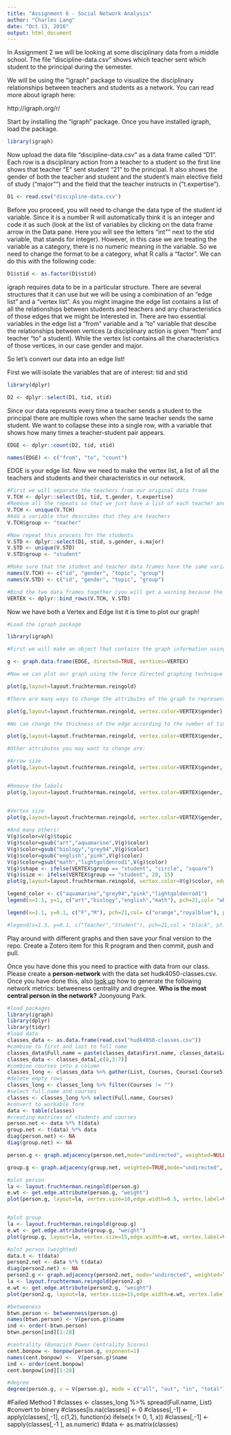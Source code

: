 ```yaml
---
title: "Assignment 6 - Social Network Analysis"
author: "Charles Lang"
date: "Oct 13, 2016"
output: html_document
---
```


In Assignment 2 we will be looking at some disciplinary data from a middle school. The file "discipline-data.csv" shows which teacher sent which student to the principal during the semester.

We will be using the "igraph" package to visualize the disciplinary relationships between teachers and students as a network. You can read more about igraph here:

http://igraph.org/r/

Start by installing the "igraph" package. Once you have installed igraph, load the package.
```r
library(igraph)
```
Now upload the data file "discipline-data.csv" as a data frame called "D1". Each row is a disciplinary action from a teacher to a student so the first line shows that teacher "E" sent student "21" to the principal. It also shows the gender of both the teacher and student and the student's main elective field of study ("major"") and the field that the teacher instructs in ("t.expertise").
```r
D1 <- read.csv("discipline-data.csv")
```
Before you proceed, you will need to change the data type of the student id variable. Since it is a number R will automatically think it is an integer and code it as such (look at the list of variables by clicking on the data frame arrow in the Data pane. Here you will see the letters "int"" next to the stid variable, that stands for integer). However, in this case we are treating the variable as a category, there is no numeric meaning in the variable. So we need to change the format to be a category, what R calls a "factor". We can do this with the following code:

```r
D1$stid <- as.factor(D1$stid)
```

igraph requires data to be in a particular structure. There are several structures that it can use but we will be using a combination of an "edge list" and a "vertex list". As you might imagine the edge list contains a list of all the relationships between students and teachers and any characteristics of those edges that we might be interested in. There are two essential variables in the edge list a "from" variable and a "to" variable that descibe the relationships between vertices (a disciplinary action is given "from" and teacher "to" a student). While the vertex list contains all the characteristics of those vertices, in our case gender and major.

So let's convert our data into an edge list!

First we will isolate the variables that are of interest: tid and stid

```r
library(dplyr)

D2 <- dplyr::select(D1, tid, stid)
```

Since our data represnts every time a teacher sends a student to the principal there are multiple rows when the same teacher sends the same student. We want to collapse these into a single row, with a variable that shows how many times a teacher-student pair appears.

```r

EDGE <- dplyr::count(D2, tid, stid)

names(EDGE) <- c("from", "to", "count")

```

EDGE is your edge list. Now we need to make the vertex list, a list of all the teachers and students and their characteristics in our network.

```r

#First we will separate the teachers from our original data frame
V.TCH <- dplyr::select(D1, tid, t.gender, t.expertise)
#Remove all the repeats so that we just have a list of each teacher and their characteristics
V.TCH <- unique(V.TCH)
#Add a variable that describes that they are teachers
V.TCH$group <- "teacher"

#Now repeat this process for the students
V.STD <- dplyr::select(D1, stid, s.gender, s.major)
V.STD <- unique(V.STD)
V.STD$group <- "student"

#Make sure that the student and teacher data frames have the same variables names
names(V.TCH) <- c("id", "gender", "topic", "group")
names(V.STD) <- c("id", "gender", "topic", "group")

#Bind the two data frames together (you will get a warning because the teacher data frame has 5 types of id (A,B,C,D,E) and the student has 25 (1-30), this isn't a problem)
VERTEX <- dplyr::bind_rows(V.TCH, V.STD)

```

Now we have both a Vertex and Edge list it is time to plot our graph!

```r
#Load the igraph package

library(igraph)

#First we will make an object that contains the graph information using our two dataframes EDGE and VERTEX. Notice that we have made "directed = TRUE" - our graph is directed since discipline is being given from a teacher to a student.

g <- graph.data.frame(EDGE, directed=TRUE, vertices=VERTEX)

#Now we can plot our graph using the force directed graphing technique - our old friend Fruchertman-Reingold!

plot(g,layout=layout.fruchterman.reingold)

#There are many ways to change the attributes of the graph to represent different characteristics of the newtork. For example, we can color the nodes according to gender.

plot(g,layout=layout.fruchterman.reingold, vertex.color=VERTEX$gender)

#We can change the thickness of the edge according to the number of times a particular teacher has sent a particular student to the principal.

plot(g,layout=layout.fruchterman.reingold, vertex.color=VERTEX$gender, edge.width=EDGE$count)

#Other attributes you may want to change are:

#Arrow size
plot(g,layout=layout.fruchterman.reingold, vertex.color=VERTEX$gender, edge.width=EDGE$count, edge.arrow.size=0.3)


#Remove the labels
plot(g,layout=layout.fruchterman.reingold, vertex.color=VERTEX$gender, edge.width=EDGE$count, edge.arrow.size=0.3,vertex.label=NA)


#Vertex size
plot(g,layout=layout.fruchterman.reingold, vertex.color=VERTEX$gender, edge.width=EDGE$count,edge.arrow.size=0.3,vertex.label=NA,vertex.size=20)
  
#And many others!
V(g)$color=V(g)$topic
V(g)$color=gsub("art","aquamarine",V(g)$color)
V(g)$color=gsub("biology","grey94",V(g)$color)
V(g)$color=gsub("english","pink",V(g)$color)
V(g)$color=gsub("math","lightgoldenrod1",V(g)$color)
V(g)$shape <- ifelse(VERTEX$group == "student", "circle", "square")
V(g)$size <- ifelse(VERTEX$group == "student", 20, 15)
plot(g,layout=layout.fruchterman.reingold, vertex.color=V(g)$color, edge.width=EDGE$count,edge.lty=6,edge.arrow.size=0.3, vertex.size=V(g)$size, vertex.label.color="grey", vertex.frame.color=VERTEX$gender,vertex.shape=V(g)$shape, frame=F, main = "Network Plot of Teachers and Students", margin = 0.01)

legend_color <- c("aquamarine","grey94","pink","lightgoldenrod1")
legend(x=1.1, y=1, c("art","biology","english","math"), pch=21,col= "white", pt.bg = legend_color, pt.cex=2, cex=.8, bty="n", ncol=1)

legend(x=1.1, y=0.1, c("F","M"), pch=21,col= c("orange","royalblue"), pt.cex=2,cex=.8, bty="n", ncol=1)

#legend(x=1.5, y=0.1, c("Teacher","Student"), pch=21,col = "black", pt.cex=2,cex=.8, bty="n", ncol=1)
```

Play around with different graphs and then save your final version to the repo. Create a Zotero item for this R program and then commit, push and pull.

Once you have done this you need to practice with data from our class. Please create a **person-network** with the data set hudk4050-classes.csv. Once you have done this, also [look up](http://igraph.org/r/) how to generate the following network metrics: betweeness centrality and dregree. **Who is the most central person in the network?** Joonyoung Park.
```r
#load packages
library(igraph)
library(dplyr)
library(tidyr)
#load data
classes_data <- as.data.frame(read.csv("hudk4050-classes.csv"))
#combine to first and last to full name
classes_data$Full.name = paste(classes_data$First.name, classes_data$Last.name, sep=" ")
classes_data <- classes_data[,c(8,3:7)]
#combine courses into a column
classes_long <- classes_data %>% gather(List, Courses, Course1:Course5)
#delete empty rows
classes_long <- classes_long %>% filter(Courses != "")
#select full.name and courses
classes <- classes_long %>% select(Full.name, Courses)
#convert to workable form
data <- table(classes)
#creating matrices of students and courses
person.net <- data %*% t(data)
group.net <- t(data) %*% data
diag(person.net) <- NA
diag(group.net) <- NA

person.g <- graph.adjacency(person.net,mode="undirected", weighted=NULL, diag=FALSE)

group.g <- graph.adjacency(group.net, weighted=TRUE,mode="undirected", diag=FALSE)

#plot person
la <- layout.fruchterman.reingold(person.g)
e.wt <- get.edge.attribute(person.g, "weight")
plot(person.g, layout=la, vertex.size=10,edge.width=0.5, vertex.label=V(person.g)$name)


#plot group
la <- layout.fruchterman.reingold(group.g)
e.wt <- get.edge.attribute(group.g, "weight")
plot(group.g, layout=la, vertex.size=15,edge.width=e.wt, vertex.label=V(group.g)$name)

#plot person (weighted)
data.t <- t(data)
person2.net <- data %*% t(data)
diag(person2.net) <- NA
person2.g <- graph.adjacency(person2.net, mode="undirected", weighted=TRUE, diag=FALSE)
la <- layout.fruchterman.reingold(person2.g)
e.wt <- get.edge.attribute(person2.g, "weight")
plot(person2.g, layout=la, vertex.size=15,edge.width=e.wt, vertex.label=V(person2.g)$name)

#betweeness
btwn.person <- betweenness(person.g)
names(btwn.person) <- V(person.g)$name
ind <- order(-btwn.person)
btwn.person[ind][1:28]

#centrality (Bonacich Power Centrality Scores)
cent.bonpow <- bonpow(person.g, exponent=1)
names(cent.bonpow) <-  V(person.g)$name
ind <- order(cent.bonpow)
cent.bonpow[ind][1:28]

#degree
degree(person.g, v = V(person.g), mode = c("all", "out", "in", "total"), loops = TRUE, normalized = FALSE)
```
#Failed Method 1
#classes <- classes_long %>% spread(Full.name, List)
#convert to binery
#classes[is.na(classes)] <- 0
#classes[,-1] <- apply(classes[,-1], c(1,2), function(x) ifelse(x != 0, 1, x))
#classes[,-1] <- sapply(classes[,-1 ], as.numeric)
#data <- as.matrix(classes)